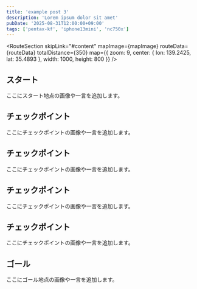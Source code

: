 ```yaml
---
title: 'example post 3'
description: 'Lorem ipsum dolor sit amet'
pubDate: '2025-08-31T12:00:00+09:00'
tags: ['pentax-kf', 'iphone13mini', 'nc750x']
---
```



<RouteSection skipLink="#content" mapImage={mapImage} routeData={routeData} totalDistance={350} map={{
  zoom: 9,
  center: {
    lon: 139.2425,
    lat: 35.4893
  },
  width: 1000,
  height: 800
}} />

<div id="content" class="inner">

## スタート

ここにスタート地点の画像や一言を追加します。

## チェックポイント

ここにチェックポイントの画像や一言を追加します。

## チェックポイント

ここにチェックポイントの画像や一言を追加します。

## チェックポイント

ここにチェックポイントの画像や一言を追加します。

## チェックポイント

ここにチェックポイントの画像や一言を追加します。

## ゴール

ここにゴール地点の画像や一言を追加します。

</div>
